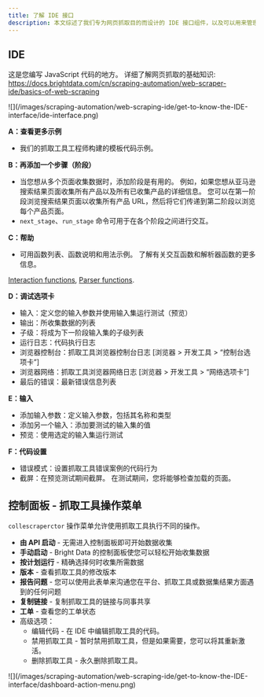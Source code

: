 ```yaml
---
title: 了解 IDE 接口
description: 本文综述了我们专为网页抓取目的而设计的 IDE 接口组件，以及可以用来管理抓取工具的控制面板的接口组件。
---
```


## IDE

这是您编写 JavaScript 代码的地方。 详细了解网页抓取的基础知识:  
https://docs.brightdata.com/cn/scraping-automation/web-scraper-ide/basics-of-web-scraping

<Frame>
![](/images/scraping-automation/web-scraping-ide/get-to-know-the-IDE-interface/ide-interface.png)
</Frame>

**A：查看更多示例**
- 我们的抓取工具工程师构建的模板代码示例。

**B：再添加一个步骤（阶段）**
- 当您想从多个页面收集数据时，添加阶段是有用的。 例如，如果您想从亚马逊搜索结果页面收集所有产品以及所有已收集产品的详细信息。 您可以在第一阶段浏览搜索结果页面以收集所有产品 URL，然后将它们传递到第二阶段以浏览每个产品页面。
- `next_stage`、`run_stage` 命令可用于在各个阶段之间进行交互。


**C：帮助**
- 可用函数列表、函数说明和用法示例。 了解有关交互函数和解析器函数的更多信息。  

[Interaction functions](/cn/scraping-automation/web-scraper-ide/functions#interaction-functions), [Parser functions](/cn/scraping-automation/web-scraper-ide/functions#parser-functions).  


**D：调试选项卡**
- 输入：定义您的输入参数并使用输入集运行测试（预览）
- 输出：所收集数据的列表
- 子级：将成为下一阶段输入集的子级列表
- 运行日志：代码执行日志
- 浏览器控制台：抓取工具浏览器控制台日志 \[浏览器 > 开发工具 > “控制台选项卡”\]
- 浏览器网络：抓取工具浏览器网络日志 \[浏览器 > 开发工具 > “网络选项卡”\]
- 最后的错误：最新错误信息列表

**E：输入**
- 添加输入参数：定义输入参数，包括其名称和类型
- 添加另一个输入：添加要测试的输入集的值
- 预览：使用选定的输入集运行测试

**F：代码设置**
- 错误模式：设置抓取工具错误案例的代码行为
- 截屏：在预览测试期间截屏。 在测试期间，您将能够检查加载的页面。

## 控制面板 - 抓取工具操作菜单

`collescraperctor` 操作菜单允许使用抓取工具执行不同的操作。

- **由 API 启动** - 无需进入控制面板即可开始数据收集
- **手动启动** - Bright Data 的控制面板使您可以轻松开始收集数据
- **按计划运行** - 精确选择何时收集所需数据
- **版本** - 查看抓取工具的修改版本
- **报告问题** - 您可以使用此表单来沟通您在平台、抓取工具或数据集结果方面遇到的任何问题
- **复制链接** - 复制抓取工具的链接与同事共享
- **工单** - 查看您的工单状态
- 高级选项：
    -   编辑代码 - 在 IDE 中编辑抓取工具的代码。
    -   禁用抓取工具 - 暂时禁用抓取工具，但是如果需要，您可以将其重新激活。
    -   删除抓取工具 - 永久删除抓取工具。

<Frame>
![](/images/scraping-automation/web-scraping-ide/get-to-know-the-IDE-interface/dashboard-action-menu.png)
</Frame>
